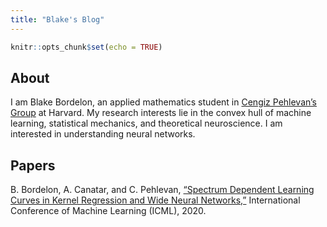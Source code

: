 ```yaml
---
title: "Blake's Blog"
---
```



```r
knitr::opts_chunk$set(echo = TRUE)
```

## About

I am Blake Bordelon, an applied mathematics student in [Cengiz Pehlevan's Group](https://pehlevan.seas.harvard.edu/) at Harvard. My research interests lie in the convex hull of machine learning, statistical mechanics, and theoretical neuroscience. I am interested in understanding neural networks. 

## Papers

B. Bordelon, A. Canatar, and C. Pehlevan, [“Spectrum Dependent Learning Curves in Kernel Regression and Wide Neural Networks,”](https://arxiv.org/abs/2002.02561) International Conference of Machine Learning (ICML), 2020.



